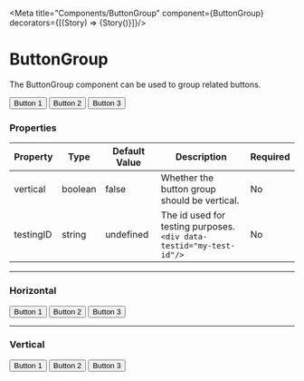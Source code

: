 
<Meta title="Components/ButtonGroup" component={ButtonGroup}  decorators={[(Story) => <LensProvider>{Story()}</LensProvider>]}/>


# ButtonGroup

The ButtonGroup component can be used to group related buttons.

<Canvas>
    <ButtonGroup>
        <Button>
            Button 1
        </Button>
        <Button>
            Button 2
        </Button>
        <Button>
            Button 3
        </Button>
    </ButtonGroup>
</Canvas>

### Properties

|Property|Type|Default Value|Description|Required|
|---|---|---|---|---|
|vertical|boolean|false| Whether the button group should be vertical.|No|
|testingID| string | undefined | The id used for testing purposes.<br/>`<div data-testid="my-test-id"/>` |No|

---

### Horizontal

<Canvas>
    <ButtonGroup vertical={false}>
        <Button>
            Button 1
        </Button>
        <Button>
            Button 2
        </Button>
        <Button>
            Button 3
        </Button>
    </ButtonGroup>
</Canvas>

---

### Vertical
<Canvas>
    <ButtonGroup vertical>
        <Button>
            Button 1
        </Button>
        <Button>
            Button 2
        </Button>
        <Button>
            Button 3
        </Button>
    </ButtonGroup>
</Canvas>